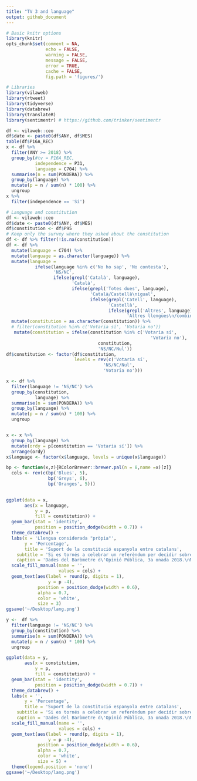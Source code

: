 ```yaml
---
title: "TV 3 and language"
output: github_document
---
```



```r
# Basic knitr options
library(knitr)
opts_chunk$set(comment = NA, 
               echo = FALSE, 
               warning = FALSE, 
               message = FALSE, 
               error = TRUE, 
               cache = FALSE,
               fig.path = 'figures/')
```


```r
# Libraries
library(vilaweb)
library(rtweet)
library(tidyverse)
library(databrew)
library(translateR)
library(sentimentr) # https://github.com/trinker/sentimentr
```

```r
df <- vilaweb::ceo
df$date <- paste0(df$ANY, df$MES)
table(df$P16A_REC)
x <- df %>%
  filter(ANY >= 2018) %>%
  group_by(#tv = P16A_REC,
           independence = P31,
           language = C704) %>%
  summarise(n = sum(PONDERA)) %>%
  group_by(language) %>%
  mutate(p = n / sum(n) * 100) %>%
  ungroup
x %>%
  filter(independence == 'Sí')
```

```r
# Language and constitution
df <- vilaweb::ceo
df$date <- paste0(df$ANY, df$MES)
df$constitution <- df$P95
# Keep only the survey where they asked about the constitution
df <- df %>% filter(!is.na(constitution))
df <- df %>%
  mutate(language = C704) %>%
  mutate(language = as.character(language)) %>%
  mutate(language = 
           ifelse(language %in% c('No ho sap', 'No contesta'),
                  'NS/NC',
                  ifelse(grepl('Català', language),
                         'Català',
                         ifelse(grepl('Totes dues', language),
                                'Català/Castellà\nigual',
                                ifelse(grepl('Catell', language),
                                       'Castellà',
                                       ifelse(grepl('Altres', language),
                                              'Altres llengües\n/combinacions', language)))))) %>%
  mutate(constitution = as.character(constitution)) %>%
  # filter(constitution %in% c('Votaria sí', 'Votaria no'))
   mutate(constitution = ifelse(constitution %in% c('Votaria sí',
                                                       'Votaria no'),
                                   constitution,
                                   'NS/NC/Nul'))
df$constitution <- factor(df$constitution,
                          levels = rev(c('Votaria sí',
                                     'NS/NC/Nul',
                                     'Votaria no')))

x <- df %>%
  filter(language != 'NS/NC') %>%
  group_by(constitution,
           language) %>%
  summarise(n = sum(PONDERA)) %>%
  group_by(language) %>%
  mutate(p = n / sum(n) * 100) %>%
  ungroup


x <- x %>%
  group_by(language) %>%
  mutate(ordy = p[constitution == 'Votaria sí']) %>%
  arrange(ordy)
x$language <- factor(x$language, levels = unique(x$language))

bp <- function(x,z){RColorBrewer::brewer.pal(n = 8,name =x)[z]}
  cols <- rev(c(bp('Blues', 5),
                bp('Greys', 6),
                bp('Oranges', 5)))
  

ggplot(data = x,
       aes(x = language,
           y = p,
           fill = constitution)) +
  geom_bar(stat = 'identity',
           position = position_dodge(width = 0.7)) +
  theme_databrew() +
  labs(x = 'Llengua considerada "pròpia"',
       y = 'Percentage',
       title = 'Suport de la constitució espanyola entre catalans',
    subtitle = 'Si es tornés a celebrar un referèndum per decidir sobre l’actual\nConstitució espanyola aprovada el 1978, tal com és ara, vostè què faria?',
    caption = 'Dades del Baròmetre d\'Opinió Pública, 3a onada 2018.\nMostra: 1500 residents de Catalunya amb ciutadania espayola.\nElaboració del gràfic: Joe Brew | @joethebrew') +
  scale_fill_manual(name = '',
                    values = cols) +
  geom_text(aes(label = round(p, digits = 1),
                y = p -4),
            position = position_dodge(width = 0.6),
            alpha = 0.7,
            color = 'white',
            size = 3)
ggsave('~/Desktop/lang.png')

y <-  df %>%
  filter(language != 'NS/NC') %>%
  group_by(constitution) %>%
  summarise(n = sum(PONDERA)) %>%
  mutate(p = n / sum(n) * 100) %>%
  ungroup

ggplot(data = y,
       aes(x = constitution,
           y = p,
           fill = constitution)) +
  geom_bar(stat = 'identity',
           position = position_dodge(width = 0.7)) +
  theme_databrew() +
  labs(x = '',
       y = 'Percentage',
       title = 'Suport de la constitució espanyola entre catalans',
    subtitle = 'Si es tornés a celebrar un referèndum per decidir sobre l’actual\nConstitució espanyola aprovada el 1978, tal com és ara, vostè què faria?',
    caption = 'Dades del Baròmetre d\'Opinió Pública, 3a onada 2018.\nMostra: 1500 residents de Catalunya amb ciutadania espayola.\nElaboració del gràfic: Joe Brew | @joethebrew') +
  scale_fill_manual(name = '',
                    values = cols) +
  geom_text(aes(label = round(p, digits = 1),
                y = p -4),
            position = position_dodge(width = 0.6),
            alpha = 0.7,
            color = 'white',
            size = 5) +
  theme(legend.position = 'none')
ggsave('~/Desktop/lang.png')
```